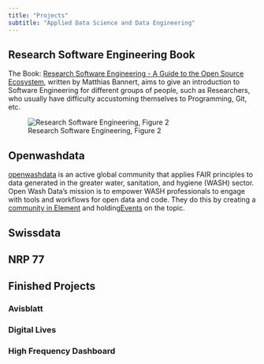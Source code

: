 ```yaml
---
title: "Projects"
subtitle: "Applied Data Science and Data Engineering"
---
```


## Research Software Engineering Book

The Book: [Research Software Engineering - A Guide to the Open Source Ecosystem](https://rse-book.github.io/intro.html), written by Matthias Bannert, aims to give an introduction to Software Engineering for different groups of people, such as Researchers, who usually have difficulty accustoming themselves to Programming, Git, etc. 

![Research Software Engineering, Figure 2](rse-book-cover2.png)

## Openwashdata

[openwashdata](https://openwashdata.org) is an active global community that applies FAIR principles to data generated in the greater water, sanitation, and hygiene (WASH) sector. Open Wash Data's mission is to empower WASH professionals to engage with tools and workflows for open data and code. They do this by creating a [community in Element](https://openwashdata.org/pages/get-started/chat/) and holding[Events](https://openwashdata.org/pages/events/) on the topic.

## Swissdata

## NRP 77



## Finished Projects


### Avisblatt


### Digital Lives


### High Frequency Dashboard




